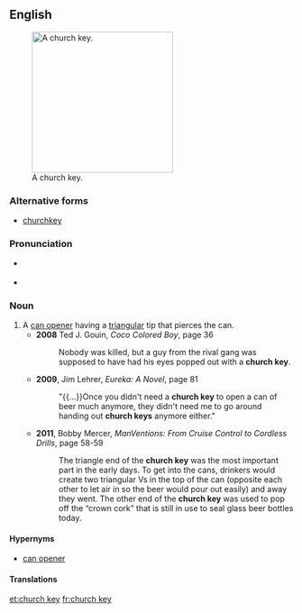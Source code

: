 ==English==
{{was wotd|2011|December|4}}
{{wikipedia}}
[[Image:Churchkey01.jpg|thumb|250px|A church key.]]

===Alternative forms===
* [[churchkey]]

===Pronunciation===
* {{a|UK}} {{IPA|/ˈtʃəːtʃ.ki/}}
* {{a|US}} {{IPA|/ˈtʃɝtʃ.ki/}}

===Noun===
{{en-noun|head=[[church]] [[key]]}}

# A [[can opener]] having a [[triangular]] tip that pierces the can.
#* '''2008''' Ted J. Gouin, ''Coco Colored Boy'', page 36
#*: Nobody was killed, but a guy from the rival gang was supposed to have had his eyes popped out with a '''church key'''.
#* '''2009''', Jim Lehrer, ''Eureka: A Novel'', page 81
#*: "{{...}}Once you didn't need a '''church key''' to open a can of beer much anymore, they didn't need me to go around handing out '''church keys''' anymore either."
#* '''2011''', Bobby Mercer, ''ManVentions: From Cruise Control to Cordless Drills'', page 58-59
#*: The triangle end of the '''church key''' was the most important part in the early days.  To get into the cans, drinkers would create two triangular Vs in the top of the can (opposite each other to let air in so the beer would pour out easily) and away they went.  The other end of the '''church key''' was used to pop off the “crown cork” that is still in use to seal glass beer bottles today.

====Hypernyms====
* [[can opener]]

====Translations====
{{trans-top|can opener having a triangular tip that pierces the can}}
{{trans-mid}}
{{trans-bottom}}

[[et:church key]]
[[fr:church key]]